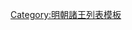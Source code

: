 {{ming|title=明朝舒城國諸王|ed=舒城國|head=[[嘉靖]]三十八年（[[1558年]]）封。|
{{ming/title}}
{{ming/list|舒城康簡王|[[朱載𡊿]]|朱厚炫、嫡三子|[[1558年]]—[[1578年]]|嘉靖三十八年封。[[萬曆]]六年薨。}}
{{ming/list|舒城懷莊王|[[朱翊鋃]]|朱載𡊿、庶一子|[[1581年]]—[[1583年]]|嘉靖四十年封[[长子 (封号)|長子]]。萬曆九年襲封。十一年薨。}}
{{ming/list|舒城王|[[朱常泔]]|朱翊鋃、庶一子|[[1586年]]—[[1610年]]|萬曆十四年襲封。三十八年薨。}}
{{ming/list|舒城王|[[朱由𣟐]]|朱常泔、嫡一子|[[1615年]]—？年|萬曆三十八年封長子。四十三年襲封。}}
{{ming/list|舒城王|[[朱慈𤌄]]|朱由𣟐、子|？年—[[1683年]]|不知何年襲封。[[永曆 (南明)|永曆]]三十七年七月降[[清朝|清]]。}}
}}<noinclude>
[[Category:明朝諸王列表模板]]
</noinclude>